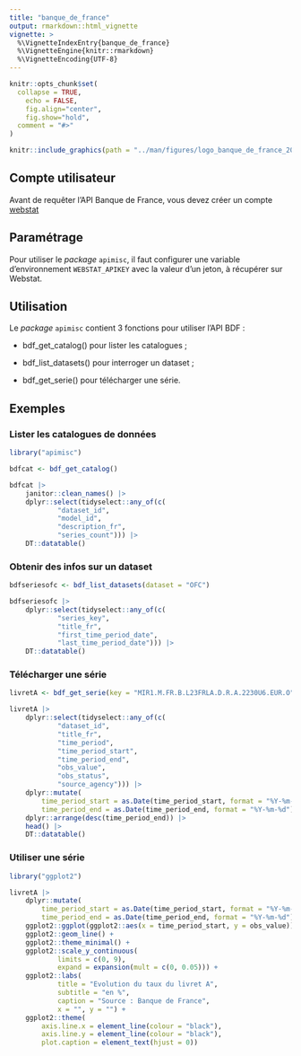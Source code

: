 ```yaml
---
title: "banque_de_france"
output: rmarkdown::html_vignette
vignette: >
  %\VignetteIndexEntry{banque_de_france}
  %\VignetteEngine{knitr::rmarkdown}
  %\VignetteEncoding{UTF-8}
---
```


```r
knitr::opts_chunk$set(
  collapse = TRUE,
	echo = FALSE,
	fig.align="center",
	fig.show="hold",
  comment = "#>"
)
```

```r
knitr::include_graphics(path = "../man/figures/logo_banque_de_france_2022.png")
```

## Compte utilisateur

Avant de requêter l'API Banque de France, vous devez créer un compte
[webstat](https://webstat.banque-france.fr/fr/pages/guide-migration-api/){target="_blank"}

## Paramétrage

Pour utiliser le *package* `apimisc`, il faut configurer une variable d'environnement `WEBSTAT_APIKEY` avec la valeur d'un jeton, à récupérer sur Webstat.

## Utilisation

Le *package* `apimisc` contient 3 fonctions pour utiliser l'API BDF :

+ bdf_get_catalog() pour lister les catalogues ;

+ bdf_list_datasets() pour interroger un dataset ;

+ bdf_get_serie() pour télécharger une série.

## Exemples

### Lister les catalogues de données
```r
library("apimisc")

bdfcat <- bdf_get_catalog()

bdfcat |> 
	janitor::clean_names() |> 
	dplyr::select(tidyselect::any_of(c(
			"dataset_id",
			"model_id",
			"description_fr",
			"series_count"))) |> 
	DT::datatable()
```

### Obtenir des infos sur un dataset

```r
bdfseriesofc <- bdf_list_datasets(dataset = "OFC")

bdfseriesofc |> 
	dplyr::select(tidyselect::any_of(c(
			"series_key",
			"title_fr",
			"first_time_period_date",
			"last_time_period_date"))) |> 
	DT::datatable()
```

### Télécharger une série

```r
livretA <- bdf_get_serie(key = "MIR1.M.FR.B.L23FRLA.D.R.A.2230U6.EUR.O")

livretA |> 
	dplyr::select(tidyselect::any_of(c(
			"dataset_id",
			"title_fr",
			"time_period",
			"time_period_start",
			"time_period_end",
			"obs_value",
			"obs_status",
			"source_agency"))) |> 
	dplyr::mutate(
		time_period_start = as.Date(time_period_start, format = "%Y-%m-%d"),
		time_period_end = as.Date(time_period_end, format = "%Y-%m-%d")) |> 
	dplyr::arrange(desc(time_period_end)) |> 
	head() |> 
	DT::datatable()
```

### Utiliser une série

```r

library("ggplot2")

livretA |> 
	dplyr::mutate(
		time_period_start = as.Date(time_period_start, format = "%Y-%m-%d"),
		time_period_end = as.Date(time_period_end, format = "%Y-%m-%d")) |> 
	ggplot2::ggplot(ggplot2::aes(x = time_period_start, y = obs_value)) +
	ggplot2::geom_line() +
	ggplot2::theme_minimal() +
	ggplot2::scale_y_continuous(
			limits = c(0, 9),
			expand = expansion(mult = c(0, 0.05))) +
	ggplot2::labs(
			title = "Evolution du taux du livret A",
			subtitle = "en %",
			caption = "Source : Banque de France",
			x = "", y = "") +
	ggplot2::theme(
		axis.line.x = element_line(colour = "black"),
		axis.line.y = element_line(colour = "black"),
		plot.caption = element_text(hjust = 0))
```
